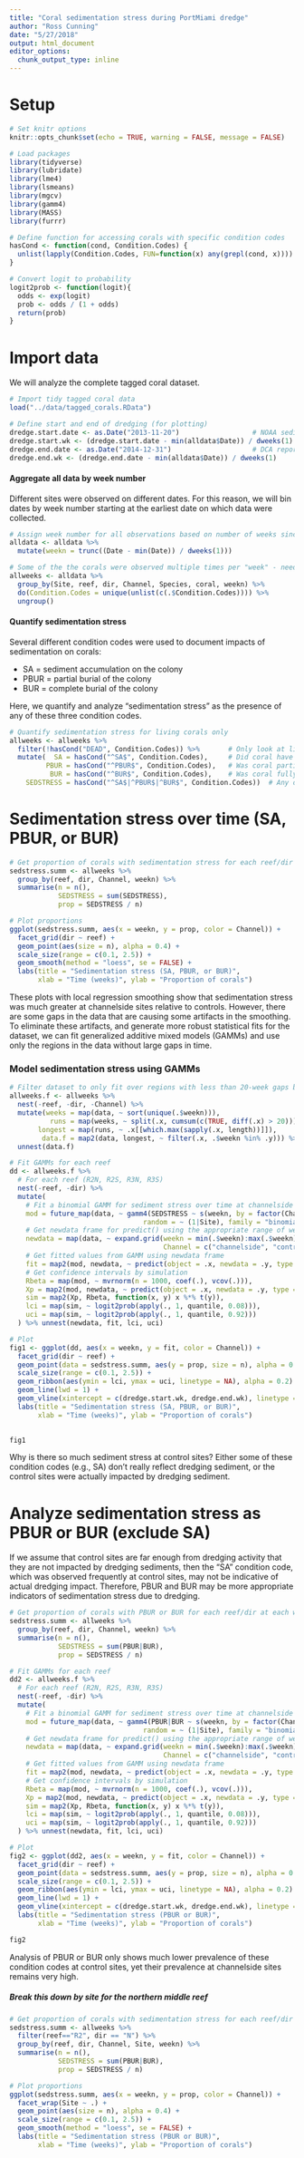 ```yaml
---
title: "Coral sedimentation stress during PortMiami dredge"
author: "Ross Cunning"
date: "5/27/2018"
output: html_document
editor_options: 
  chunk_output_type: inline
---
```


# Setup
```r
# Set knitr options
knitr::opts_chunk$set(echo = TRUE, warning = FALSE, message = FALSE)
```

```r
# Load packages
library(tidyverse)
library(lubridate)
library(lme4)
library(lsmeans)
library(mgcv)
library(gamm4)
library(MASS)
library(furrr)

# Define function for accessing corals with specific condition codes
hasCond <- function(cond, Condition.Codes) {
  unlist(lapply(Condition.Codes, FUN=function(x) any(grepl(cond, x))))
}

# Convert logit to probability
logit2prob <- function(logit){
  odds <- exp(logit)
  prob <- odds / (1 + odds)
  return(prob)
}
```

# Import data

We will analyze the complete tagged coral dataset.

```r
# Import tidy tagged coral data
load("../data/tagged_corals.RData")

# Define start and end of dredging (for plotting)
dredge.start.date <- as.Date("2013-11-20")                  # NOAA sediment report April 2016, page 44
dredge.start.wk <- (dredge.start.date - min(alldata$Date)) / dweeks(1)
dredge.end.date <- as.Date("2014-12-31")                    # DCA report August 2015, page 3
dredge.end.wk <- (dredge.end.date - min(alldata$Date)) / dweeks(1)
```

#### Aggregate all data by week number

Different sites were observed on different dates. For this reason, we will bin dates by week number starting at the earliest date on which data were collected.

```r
# Assign week number for all observations based on number of weeks since earliest data
alldata <- alldata %>%
  mutate(weekn = trunc((Date - min(Date)) / dweeks(1)))

# Some of the the corals were observed multiple times per "week" - need to aggregate condition codes
allweeks <- alldata %>%
  group_by(Site, reef, dir, Channel, Species, coral, weekn) %>%
  do(Condition.Codes = unique(unlist(c(.$Condition.Codes)))) %>%
  ungroup()
```

#### Quantify sedimentation stress

Several different condition codes were used to document impacts of sedimentation on corals:

* SA = sediment accumulation on the colony
* PBUR = partial burial of the colony
* BUR = complete burial of the colony

Here, we quantify and analyze "sedimentation stress" as the presence of any of these three condition codes.

```r
# Quantify sedimentation stress for living corals only
allweeks <- allweeks %>%
  filter(!hasCond("DEAD", Condition.Codes)) %>%       # Only look at living corals
  mutate(  SA = hasCond("^SA$", Condition.Codes),     # Did coral have sediment accumulation?
         PBUR = hasCond("^PBUR$", Condition.Codes),   # Was coral partially buried in sediment?
          BUR = hasCond("^BUR$", Condition.Codes),    # Was coral fully buried in sediment?
    SEDSTRESS = hasCond("^SA$|^PBUR$|^BUR$", Condition.Codes))  # Any of these conditions?  
```

# Sedimentation stress over time (SA, PBUR, or BUR)
```r
# Get proportion of corals with sedimentation stress for each reef/dir at each week
sedstress.summ <- allweeks %>%
  group_by(reef, dir, Channel, weekn) %>%
  summarise(n = n(),
            SEDSTRESS = sum(SEDSTRESS),
            prop = SEDSTRESS / n)

# Plot proportions
ggplot(sedstress.summ, aes(x = weekn, y = prop, color = Channel)) + 
  facet_grid(dir ~ reef) +
  geom_point(aes(size = n), alpha = 0.4) +
  scale_size(range = c(0.1, 2.5)) +
  geom_smooth(method = "loess", se = FALSE) +
  labs(title = "Sedimentation stress (SA, PBUR, or BUR)",
       xlab = "Time (weeks)", ylab = "Proportion of corals")
```

These plots with local regression smoothing show that sedimentation stress was much greater at channelside sites relative to controls. However, there are some gaps in the data that are causing some artifacts in the smoothing. To eliminate these artifacts, and generate more robust statistical fits for the dataset, we can fit generalized additive mixed models (GAMMs) and use only the regions in the data without large gaps in time.

### Model sedimentation stress using GAMMs
```r
# Filter dataset to only fit over regions with less than 20-week gaps between data points
allweeks.f <- allweeks %>%
  nest(-reef, -dir, -Channel) %>%                                            # For each reef
  mutate(weeks = map(data, ~ sort(unique(.$weekn))),                         # Which weeks have data
          runs = map(weeks, ~ split(.x, cumsum(c(TRUE, diff(.x) > 20)))),    # Find runs w/o 20wk gaps
       longest = map(runs, ~ .x[[which.max(sapply(.x, length))]]),           # Get longest run
        data.f = map2(data, longest, ~ filter(.x, .$weekn %in% .y))) %>%     # Get data from those weeks
  unnest(data.f)

# Fit GAMMs for each reef
dd <- allweeks.f %>%
  # For each reef (R2N, R2S, R3N, R3S)
  nest(-reef, -dir) %>%
  mutate(
    # Fit a binomial GAMM for sediment stress over time at channelside vs. control, site as random
    mod = future_map(data, ~ gamm4(SEDSTRESS ~ s(weekn, by = factor(Channel), k = 8) + Channel,
                                 random = ~ (1|Site), family = "binomial", data = .)$gam),
    # Get newdata frame for predict() using the appropriate range of weeks
    newdata = map(data, ~ expand.grid(weekn = min(.$weekn):max(.$weekn),
                                      Channel = c("channelside", "control"))),
    # Get fitted values from GAMM using newdata frame
    fit = map2(mod, newdata, ~ predict(object = .x, newdata = .y, type = "response")),
    # Get confidence intervals by simulation
    Rbeta = map(mod, ~ mvrnorm(n = 1000, coef(.), vcov(.))),
    Xp = map2(mod, newdata, ~ predict(object = .x, newdata = .y, type = "lpmatrix")),
    sim = map2(Xp, Rbeta, function(x, y) x %*% t(y)),
    lci = map(sim, ~ logit2prob(apply(., 1, quantile, 0.08))),
    uci = map(sim, ~ logit2prob(apply(., 1, quantile, 0.92)))
  ) %>% unnest(newdata, fit, lci, uci)

# Plot
fig1 <- ggplot(dd, aes(x = weekn, y = fit, color = Channel)) +
  facet_grid(dir ~ reef) +
  geom_point(data = sedstress.summ, aes(y = prop, size = n), alpha = 0.4) +
  scale_size(range = c(0.1, 2.5)) +
  geom_ribbon(aes(ymin = lci, ymax = uci, linetype = NA), alpha = 0.2) + 
  geom_line(lwd = 1) +
  geom_vline(xintercept = c(dredge.start.wk, dredge.end.wk), linetype = 1, lwd = 0.25) +
  labs(title = "Sedimentation stress (SA, PBUR, or BUR)",
       xlab = "Time (weeks)", ylab = "Proportion of corals")
    

fig1
```

Why is there so much sediment stress at control sites? Either some of these condition codes (e.g., SA) don't really reflect dredging sediment, or the control sites were actually impacted by dredging sediment.

# Analyze sedimentation stress as PBUR or BUR (exclude SA)

If we assume that control sites are far enough from dredging activity that they are not impacted by dredging sediments, then the "SA" condition code, which was observed frequently at control sites, may not be indicative of actual dredging impact. Therefore, PBUR and BUR may be more appropriate indicators of sedimentation stress due to dredging.

```r
# Get proportion of corals with PBUR or BUR for each reef/dir at each week
sedstress.summ <- allweeks %>%
  group_by(reef, dir, Channel, weekn) %>%
  summarise(n = n(),
            SEDSTRESS = sum(PBUR|BUR),
            prop = SEDSTRESS / n)

# Fit GAMMs for each reef
dd2 <- allweeks.f %>%
  # For each reef (R2N, R2S, R3N, R3S)
  nest(-reef, -dir) %>%
  mutate(
    # Fit a binomial GAMM for sediment stress over time at channelside vs. control, site as random
    mod = future_map(data, ~ gamm4(PBUR|BUR ~ s(weekn, by = factor(Channel), k = 8) + Channel,
                                 random = ~ (1|Site), family = "binomial", data = .)$gam),
    # Get newdata frame for predict() using the appropriate range of weeks
    newdata = map(data, ~ expand.grid(weekn = min(.$weekn):max(.$weekn),
                                      Channel = c("channelside", "control"))),
    # Get fitted values from GAMM using newdata frame
    fit = map2(mod, newdata, ~ predict(object = .x, newdata = .y, type = "response")),
    # Get confidence intervals by simulation
    Rbeta = map(mod, ~ mvrnorm(n = 1000, coef(.), vcov(.))),
    Xp = map2(mod, newdata, ~ predict(object = .x, newdata = .y, type = "lpmatrix")),
    sim = map2(Xp, Rbeta, function(x, y) x %*% t(y)),
    lci = map(sim, ~ logit2prob(apply(., 1, quantile, 0.08))),
    uci = map(sim, ~ logit2prob(apply(., 1, quantile, 0.92)))
  ) %>% unnest(newdata, fit, lci, uci)

# Plot
fig2 <- ggplot(dd2, aes(x = weekn, y = fit, color = Channel)) +
  facet_grid(dir ~ reef) +
  geom_point(data = sedstress.summ, aes(y = prop, size = n), alpha = 0.4) +
  scale_size(range = c(0.1, 2.5)) +
  geom_ribbon(aes(ymin = lci, ymax = uci, linetype = NA), alpha = 0.2) +
  geom_line(lwd = 1) +
  geom_vline(xintercept = c(dredge.start.wk, dredge.end.wk), linetype = 1, lwd = 0.25) +
  labs(title = "Sedimentation stress (PBUR or BUR)",
       xlab = "Time (weeks)", ylab = "Proportion of corals")

fig2
```

Analysis of PBUR or BUR only shows much lower prevalence of these condition codes at control sites, yet their prevalence at channelside sites remains very high.

##### Break this down by site for the northern middle reef

```r
# Get proportion of corals with sedimentation stress for each reef/dir at each week
sedstress.summ <- allweeks %>%
  filter(reef=="R2", dir == "N") %>%
  group_by(reef, dir, Channel, Site, weekn) %>%
  summarise(n = n(),
            SEDSTRESS = sum(PBUR|BUR),
            prop = SEDSTRESS / n)

# Plot proportions
ggplot(sedstress.summ, aes(x = weekn, y = prop, color = Channel)) + 
  facet_wrap(Site ~ .) +
  geom_point(aes(size = n), alpha = 0.4) +
  scale_size(range = c(0.1, 2.5)) +
  geom_smooth(method = "loess", se = FALSE) +
  labs(title = "Sedimentation stress (PBUR or BUR)",
       xlab = "Time (weeks)", ylab = "Proportion of corals")
```


